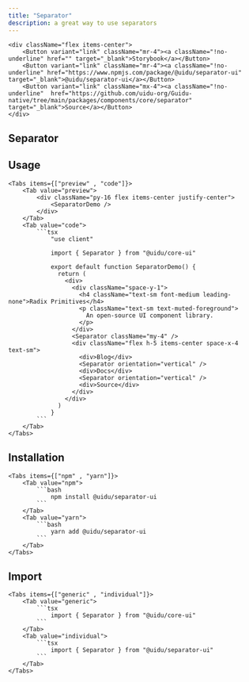 ```yaml
---
title: "Separator"
description: a great way to use separators
---
```



    <div className="flex items-center">
        <Button variant="link" className="mr-4"><a className="!no-underline" href="" target="_blank">Storybook</a></Button>
        <Button variant="link" className="mr-4"><a className="!no-underline" href="https://www.npmjs.com/package/@uidu/separator-ui" target="_blank">@uidu/separator-ui</a></Button>
        <Button variant="link" className="mx-4"><a className="!no-underline"  href="https://github.com/uidu-org/Guidu-native/tree/main/packages/components/core/separator" target="_blank">Source</a></Button>
    </div>

## Separator

<SeparatorDemo />

## Usage

    <Tabs items={["preview" , "code"]}>
        <Tab value="preview">
            <div className="py-16 flex items-center justify-center">
                <SeparatorDemo />
            </div>
        </Tab>
        <Tab value="code">
            ```tsx
                "use client"

                import { Separator } from "@uidu/core-ui"

                export default function SeparatorDemo() {
                  return (
                    <div>
                      <div className="space-y-1">
                        <h4 className="text-sm font-medium leading-none">Radix Primitives</h4>
                        <p className="text-sm text-muted-foreground">
                          An open-source UI component library.
                        </p>
                      </div>
                      <Separator className="my-4" />
                      <div className="flex h-5 items-center space-x-4 text-sm">
                        <div>Blog</div>
                        <Separator orientation="vertical" />
                        <div>Docs</div>
                        <Separator orientation="vertical" />
                        <div>Source</div>
                      </div>
                    </div>
                  )
                }
            ```
        </Tab>
    </Tabs>

## Installation

    <Tabs items={["npm" , "yarn"]}>
        <Tab value="npm">
            ```bash
                npm install @uidu/separator-ui
            ```
        </Tab>
        <Tab value="yarn">
            ```bash
                yarn add @uidu/separator-ui
            ```
        </Tab>
    </Tabs>

## Import

    <Tabs items={["generic" , "individual"]}>
        <Tab value="generic">
            ```tsx
                import { Separator } from "@uidu/core-ui"
            ```
        </Tab>
        <Tab value="individual">
            ```tsx
                import { Separator } from "@uidu/separator-ui"
            ```
        </Tab>
    </Tabs>
